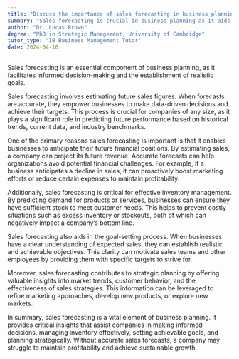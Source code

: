 ```yaml
---
title: "Discuss the importance of sales forecasting in business planning"
summary: "Sales forecasting is crucial in business planning as it aids in making informed decisions and setting realistic goals."
author: "Dr. Lucas Brown"
degree: "PhD in Strategic Management, University of Cambridge"
tutor_type: "IB Business Management Tutor"
date: 2024-04-10
---
```


Sales forecasting is an essential component of business planning, as it facilitates informed decision-making and the establishment of realistic goals.

Sales forecasting involves estimating future sales figures. When forecasts are accurate, they empower businesses to make data-driven decisions and achieve their targets. This process is crucial for companies of any size, as it plays a significant role in predicting future performance based on historical trends, current data, and industry benchmarks.

One of the primary reasons sales forecasting is important is that it enables businesses to anticipate their future financial positions. By estimating sales, a company can project its future revenue. Accurate forecasts can help organizations avoid potential financial challenges. For example, if a business anticipates a decline in sales, it can proactively boost marketing efforts or reduce certain expenses to maintain profitability.

Additionally, sales forecasting is critical for effective inventory management. By predicting demand for products or services, businesses can ensure they have sufficient stock to meet customer needs. This helps to prevent costly situations such as excess inventory or stockouts, both of which can negatively impact a company’s bottom line.

Sales forecasting also aids in the goal-setting process. When businesses have a clear understanding of expected sales, they can establish realistic and achievable objectives. This clarity can motivate sales teams and other employees by providing them with specific targets to strive for.

Moreover, sales forecasting contributes to strategic planning by offering valuable insights into market trends, customer behavior, and the effectiveness of sales strategies. This information can be leveraged to refine marketing approaches, develop new products, or explore new markets.

In summary, sales forecasting is a vital element of business planning. It provides critical insights that assist companies in making informed decisions, managing inventory effectively, setting achievable goals, and planning strategically. Without accurate sales forecasts, a company may struggle to maintain profitability and achieve sustainable growth.
    
